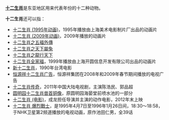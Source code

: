 '''[[十二生肖|十二生肖]]'''是东亚地区用来代表年份的十二种动物。

'''十二生肖'''还可以指：
* [[十二生肖_(1995年动画)|十二生肖 (1995年动画)]]，1995年播放由上海美术电影制片厂出品的动画片
* [[十二生肖_(2009年动画)|十二生肖 (2009年动画)]]，2009年播放的动画片
* [[十二生肖之五福外傳|十二生肖之五福外傳]]
* [[十二生肖之天下屬兔|十二生肖之天下屬兔]]
* [[十二生肖之龍行天下|十二生肖之龍行天下]]
* [[十二生肖全家福|十二生肖全家福]]，1999年播放由上海开圆信息开发有限公司出品的动画片
* [[新十二生肖|新十二生肖]]，1990年台湾电影
* [[恒源祥十二生肖广告|恒源祥十二生肖广告]]，恒源祥集团在2008年和2009年春节期间播放的电视广告
* [[十二生肖传奇|十二生肖传奇]]，2011年中国大陆电视剧，主演陈浩民、郭品超
* [[圆明园十二生肖兽首铜像|圆明园十二生肖兽首铜像]]，原圆明园海晏堂前喷水池的一部分
* [[十二生肖_(电影)|十二生肖 (电影)]]，成龙担任导演并主演的动作电影，2012年末上映
* [[十二生肖_爆烈戰士|十二生肖 爆烈戰士]]，是1995年4月7日至1996年1月26日间，18:30～18:58，于NHK卫星第2频道播放的电视动画，原作池田仁男，全39话
{{Disambig|Cat=四字消歧义}}